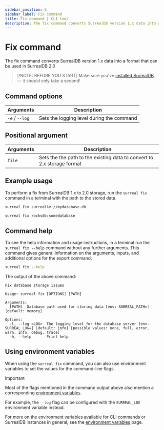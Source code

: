 ```yaml
---
sidebar_position: 6
sidebar_label: Fix command
title: Fix command | CLI tool
description: The fix command converts SurrealDB version 1.x data into a format that can be used in SurrealDB 2.0
---
```



# Fix command

The fix command converts SurrealDB version 1.x data into a format that can be used in SurrealDB 2.0

> [!NOTE: BEFORE YOU START]
> Make sure you’ve [installed SurrealDB](/docs/surrealdb/installation) — it should only take a second!

## Command options 

<table>
    <thead>
        <tr>
            <th>Arguments</th>
            <th>Description</th>
        </tr>
    </thead>  
    <tbody>
        <tr>
            <td>
                <code>-e</code> / <code>--log</code>
               <Label label="optional" />
            </td>
            <td>
            Sets the logging level during the command
            </td>
        </tr>
    </tbody>
</table>

## Positional argument

<table>
    <thead>
        <tr>
            <th>Arguments</th>
            <th>Description</th>
        </tr>
    </thead>  
    <tbody>
        <tr>
            <td>
                <code>file</code>
            </td>
            <td>
                Sets the the path to the existing data to convert to 2.x storage format
            </td>
        </tr>
    </tbody>
</table>

## Example usage

To perform a fix from SurrealDB 1.x to 2.0 storage, run the `surreal fix` command in a terminal with the path to the stored data.

```bash
surreal fix surrealkv://mydatabase.db

surreal fix rocksdb:somedatabase
```


## Command help

To see the help information and usage instructions, in a terminal run the `surreal fix --help` command without any further arguments. This command gives general information on the arguments, inputs, and additional options for the export command.

```bash
surreal fix --help
```

The output of the above command:

```
Fix database storage issues

Usage: surreal fix [OPTIONS] [PATH]

Arguments:
  [PATH]  Database path used for storing data [env: SURREAL_PATH=] [default: memory]

Options:
  -l, --log <LOG>  The logging level for the database server [env: SURREAL_LOG=] [default: info] [possible values: none, full, error, warn, info, debug, trace]
  -h, --help       Print help
```

## Using environment variables

When using the `surreal fix` command, you can also use environment variables to set the values for the command-line flags. 
>[!IMPORTANT]
> Most of the flags mentioned in the command output above also mention a corresponding [environment variables](/docs/surrealdb/cli/env#command-environment-variables). 
>
> For example, the `--log` flag can be configured with the `SURREAL_LOG` environment variable instead. 

For more on the environment variables available for CLI commands or SurrealDB instances in general, see the [environment variables](/docs/surrealdb/cli/env#command-environment-variables) page.